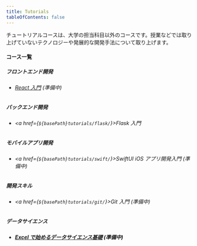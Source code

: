 ```yaml
---
title: Tutorials
tableOfContents: false
---
```



チュートリアルコースは、大学の担当科目以外のコースです。授業などでは取り上げていないテクノロジーや発展的な開発手法について取り上げます。

#### コース一覧

##### フロントエンド開発

- ###### [React 入門]() (準備中)

##### バックエンド開発

- ###### <a href={`${basePath}tutorials/flask/`}>Flask 入門</a>

##### モバイルアプリ開発

- ###### <a href={`${basePath}tutorials/swift/`}>SwiftUI iOS アプリ開発入門</a> (準備中)

##### 開発スキル

- ###### <a href={`${basePath}tutorials/git/`}>Git 入門</a> (準備中)

##### データサイエンス

- ##### [Excel で始めるデータサイエンス基礎]() (準備中)
